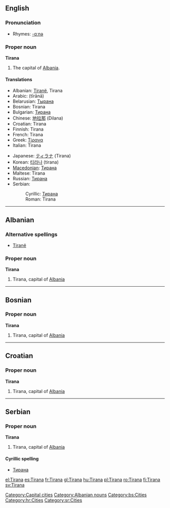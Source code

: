 {{wikipedia}}
==English==

===Pronunciation===
* Rhymes: [[Rhymes:English:-ɑːnə|-ɑːnə]]

===Proper noun===
'''Tirana'''

# The capital of [[Albania]].

====Translations====
{{top}}
* Albanian: [[Tiranë]], Tirana
* Arabic: {{Arab|[[تيرانا]]}} (tīrānā)
* Belarusian: [[Тырана]]
* Bosnian: Tirana {{f}}
* Bulgarian: [[Тирана]]
* Chinese: [[地拉那]] (Dilana)
* Croatian: Tirana {{f}}
* Finnish: Tirana
* French: Tirana
* Greek: [[Τίρανα]]
* Italian: Tirana
{{mid}}
* Japanese: [[ティラナ]] (Tirana)
* Korean: [[티라나]] (tirana)
* [[Macedonian]]: [[Тирана]] {{f}}
* Maltese: Tirana
* Russian: [[Тирана]] {{f}}
* Serbian:
*: Cyrillic: [[Тирана]] {{f}}
*: Roman: Tirana {{f}}
{{bottom}}

[[Category:Capital cities]]

----

==Albanian==

===Alternative spellings===
* [[Tiranë]]

===Proper noun===
'''Tirana'''

# Tirana, capital of [[Albania]]

[[Category:Albanian nouns]]

----

==Bosnian==

===Proper noun===
'''Tirana''' {{f}}

# Tirana, capital of [[Albania]]

[[Category:bs:Cities]]

----

==Croatian==

===Proper noun===
'''Tirana''' {{f}}

# Tirana, capital of [[Albania]]

[[Category:hr:Cities]]

----

==Serbian==

===Proper noun===
'''Tirana''' {{f}}

# Tirana, capital of [[Albania]]

====Cyrillic spelling====
* [[Тирана#Serbian|Тирана]]

[[Category:sr:Cities]]

[[el:Tirana]]
[[es:Tirana]]
[[fr:Tirana]]
[[gl:Tirana]]
[[hu:Tirana]]
[[pl:Tirana]]
[[ro:Tirana]]
[[fi:Tirana]]
[[sv:Tirana]]